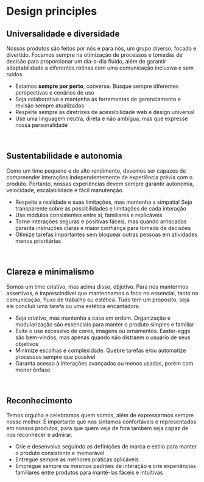 

<Meta title="Foundation | 2 Principles" />

# Design principles

## Universalidade e diversidade

<p style={{fontWeight: 500}}>Nossos produtos são feitos por nós e para nós, um grupo diverso, focado e divertido. Focamos sempre na otimização de processos e tomadas de decisão para proporcionar um dia-a-dia fluido, além de garantir adaptabilidade a diferentes rotinas com uma comunicação inclusiva e sem ruídos.
</p>

<ul>
  <li style={{fontWeight: 500}}>Estamos <strong>sempre por perto</strong>, converse. Busque sempre diferentes perspectivas e cenários de uso</li>
  <li style={{fontWeight: 500}}>Seja colaborativo e mantenha as ferramentas de gerenciamento e revisão sempre atualizadas</li>
  <li style={{fontWeight: 500}}>Respeite sempre as diretrizes de acessibilidade web e design universal</li>
  <li style={{fontWeight: 500}}>Use uma linguagem neutra, direta e não ambígua, mas que expresse nossa personalidade</li>
</ul>

<br />

## Sustentabilidade e autonomia

<p style={{fontWeight: 500}}>Como um time pequeno e de alto rendimento, devemos ser capazes de compreender interações independentemente de experiência prévia com o produto. Portanto, nossas experiências devem sempre garantir autonomia, velocidade, escalabilidade e fácil manutenção.</p>

<ul>
  <li style={{fontWeight: 500}}>Respeite a realidade e suas limitações, mas mantenha a simpatia! Seja transparente sobre as possibilidades e limitações de cada interação</li>
  <li style={{fontWeight: 500}}>Use módulos consistentes entre si, familiares e replicáveis</li>
  <li style={{fontWeight: 500}}>Torne interações seguras e positivas fáceis, mas quando arriscadas garanta instruções claras e maior confiança para tomada de decisões</li>
  <li style={{fontWeight: 500}}>Otimize tarefas importantes sem bloquear outras pessoas em atividades menos prioritárias</li>
</ul>
<br />

## Clareza e minimalismo

<p style={{fontWeight: 500}}>Somos um time criativo, mas acima disso, objetivo. Para nos mantermos assertivos, é imprescindível que mantenhamos o foco no essencial, tanto na comunicação, fluxo de trabalho ou estética. Tudo tem um propósito, seja ele concluir uma tarefa ou uma estética encantadora.</p>

<ul>
  <li style={{fontWeight: 500}}>Seja criativo, mas mantenha a casa em ordem. Organização e modularização são essenciais para manter o produto simples e familiar</li>
  <li style={{fontWeight: 500}}>Evite o uso excessivo de cores, imagens ou ornamentos. Easter-eggs são bem-vindos, mas apenas quando não distraem o usuário de seus objetivos</li>
  <li style={{fontWeight: 500}}>Minimize escolhas e complexidade. Quebre tarefas e/ou automatize processos sempre que possível</li>
  <li style={{fontWeight: 500}}>Garanta acesso à interações avançadas ou menos usadas, porém com menor ênfase</li>
</ul>

<br />

## Reconhecimento

<p style={{fontWeight: 500}}>Temos orgulho e celebramos quem somos, além de expressarmos sempre nosso melhor. É importante que nos sintamos confortáveis e representados em nossos produtos, para que quem veja de fora também seja capaz de nos reconhecer e admirar.</p>


<ul>
  <li style={{fontWeight: 500}}>Crie e desenvolva seguindo as definições de marca e estilo para manter o produto consistente e memorável</li>
  <li style={{fontWeight: 500}}>Entregue sempre as melhores práticas aplicáveis</li>
  <li style={{fontWeight: 500}}>Empregue sempre os mesmos padrões de interação e crie experiências familiares entre produtos para mantê-las fáceis e intuitivas</li>
</ul>

